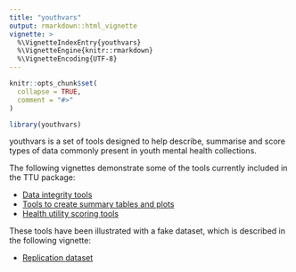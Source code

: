 ```yaml
---
title: "youthvars"
output: rmarkdown::html_vignette
vignette: >
  %\VignetteIndexEntry{youthvars}
  %\VignetteEngine{knitr::rmarkdown}
  %\VignetteEncoding{UTF-8}
---
```


```r
knitr::opts_chunk$set(
  collapse = TRUE,
  comment = "#>"
)
```

```r
library(youthvars)
```
youthvars is a set of tools designed to help describe, summarise and score types of data commonly present in youth mental health collections.

The following vignettes demonstrate some of the tools currently included in the TTU package:

- [Data integrity tools](Data_Integrity.html)
- [Tools to create summary tables and plots](Summaries.html)
- [Health utility scoring tools](Utility_Scoring.html)

These tools have been illustrated with a fake dataset, which is described in the following vignette:

- [Replication dataset](Replication_DS.html)
